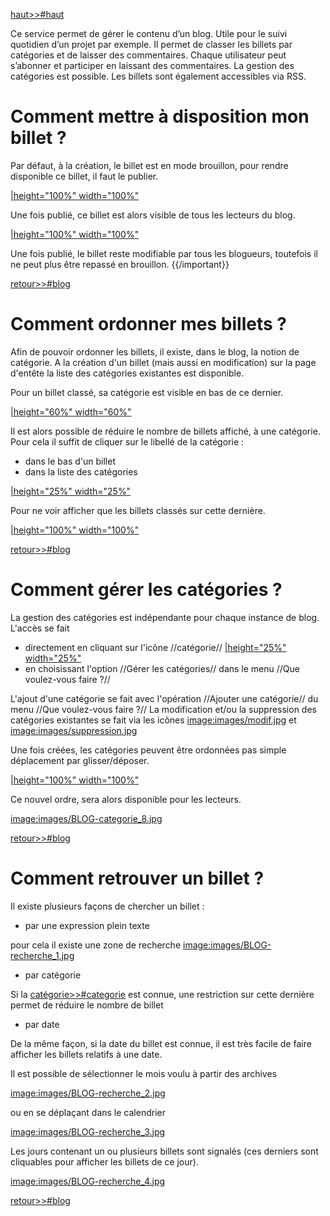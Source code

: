 ﻿[[haut>>#haut]]

Ce service permet de gérer le contenu d’un blog. Utile pour le suivi quotidien d’un projet par exemple. 
Il permet de classer les billets par catégories et de laisser des commentaires.
Chaque utilisateur peut s’abonner et participer en laissant des commentaires. La gestion des catégories est possible. Les billets sont également accessibles via RSS.

= Comment mettre à disposition mon billet ? =

Par défaut, à la création, le billet est en mode brouillon, pour rendre disponible ce billet, il faut le publier.

[[image:images/BLOG-publier_1.jpg||height="100%" width="100%"]]

Une fois publié, ce billet est alors visible de tous les lecteurs du blog.

[[image:images/BLOG-publier_2.jpg||height="100%" width="100%"]]

{{important}}
Une fois publié, le billet reste modifiable par tous les blogueurs, toutefois il ne peut plus être repassé en brouillon.
{{/important}}

[[retour>>#blog]]

{{anchor id=categorie /}}
= Comment ordonner mes billets ? =

Afin de pouvoir ordonner les billets, il existe, dans le blog, la notion de catégorie.
A la création d'un billet (mais aussi en modification) sur la page d'entête la liste des catégories existantes est disponible.

Pour un billet classé, sa catégorie est visible en bas de ce dernier.

[[image:images/BLOG-categorie_2.jpg||height="60%" width="60%"]]

Il est alors possible de réduire le nombre de billets affiché, à une catégorie. Pour cela il suffit de cliquer sur le libellé de la catégorie :
* dans le bas d'un billet
* dans la liste des catégories
[[image:images/BLOG-categorie_4.jpg||height="25%" width="25%"]]

Pour ne voir afficher que les billets classés sur cette dernière.

[[image:images/BLOG-categorie_5.jpg||height="100%" width="100%"]]

[[retour>>#blog]]

= Comment gérer les catégories ? =

La gestion des catégories est indépendante pour chaque instance de blog.
L'accès se fait 
* directement en cliquant sur l'icône //catégorie//  [[image:images/BLOG-categorie_6.jpg||height="25%" width="25%"]]
* en choisissant l'option //Gérer les catégories// dans le menu //Que voulez-vous faire ?//

L'ajout d'une catégorie se fait avec l'opération //Ajouter une catégorie//  du menu //Que voulez-vous faire ?//
La modification et/ou la suppression des catégories existantes se fait via les icônes [[image:images/modif.jpg]] et [[image:images/suppression.jpg]]

Une fois créées, les catégories peuvent être ordonnées pas simple déplacement par glisser/déposer.

[[image:images/BLOG-categorie_7.jpg||height="100%" width="100%"]]

Ce nouvel ordre, sera alors disponible pour les lecteurs.

[[image:images/BLOG-categorie_8.jpg]]

[[retour>>#blog]]

= Comment retrouver un billet ? =

Il existe plusieurs façons de chercher un billet :
* par une expression plein texte
pour cela il existe une zone de recherche [[image:images/BLOG-recherche_1.jpg]]
* par catégorie
Si la [[catégorie>>#categorie]] est connue, une restriction sur cette dernière permet de réduire le nombre de billet 
* par date

De la même façon, si la date du billet est connue, il est très facile de faire afficher les billets relatifs à une date.

Il est possible de sélectionner le mois voulu à partir des archives

[[image:images/BLOG-recherche_2.jpg]]

ou en se déplaçant dans le calendrier

[[image:images/BLOG-recherche_3.jpg]]

Les jours contenant un ou plusieurs billets sont signalés (ces derniers sont cliquables pour afficher les billets de ce jour).

[[image:images/BLOG-recherche_4.jpg]]

[[retour>>#blog]]